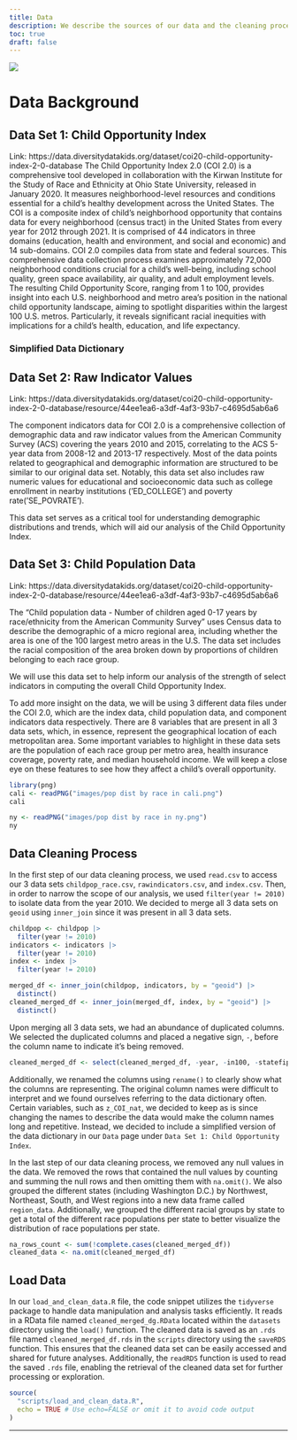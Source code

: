 ```yaml
---
title: Data
description: We describe the sources of our data and the cleaning process.
toc: true
draft: false
---
```


![](images/data-import-cheatsheet-thumbs.png)

# Data Background

## Data Set 1: Child Opportunity Index

Link: https://data.diversitydatakids.org/dataset/coi20-child-opportunity-index-2-0-database
The Child Opportunity Index 2.0 (COI 2.0) is a comprehensive tool developed in collaboration with the Kirwan Institute for the Study of Race and Ethnicity at Ohio State University, released in January 2020. It measures neighborhood-level resources and conditions essential for a child's healthy development across the United States. The COI is a composite index of child's neighborhood opportunity that contains data for every neighborhood (census tract) in the United States from every year for 2012 through 2021. It is comprised of 44 indicators in three domains (education, health and environment, and social and economic) and 14 sub-domains. COI 2.0 compiles data from state and federal sources. This comprehensive data collection process examines approximately 72,000 neighborhood conditions crucial for a child's well-being, including school quality, green space availability, air quality, and adult employment levels. The resulting Child Opportunity Score, ranging from 1 to 100, provides insight into each U.S. neighborhood and metro area's position in the national child opportunity landscape, aiming to spotlight disparities within the largest 100 U.S. metros. Particularly, it reveals significant racial inequities with implications for a child's health, education, and life expectancy.

### Simplified Data Dictionary


## Data Set 2: Raw Indicator Values
Link: https://data.diversitydatakids.org/dataset/coi20-child-opportunity-index-2-0-database/resource/44ee1ea6-a3df-4af3-93b7-c4695d5ab6a6
 
The component indicators data for COI 2.0 is a comprehensive collection of demographic data and raw indicator values from the American Community Survey (ACS) covering the years 2010 and 2015, correlating to the ACS 5-year data from 2008-12 and 2013-17 respectively. Most of the data points related to geographical and demographic information are structured to be similar to our original data set. Notably, this data set also includes raw numeric values for educational and socioeconomic data such as college enrollment in nearby institutions (’ED_COLLEGE’) and poverty rate(’SE_POVRATE’).
 
This data set serves as a critical tool for understanding demographic distributions and trends, which will aid our analysis of the Child Opportunity Index.

## Data Set 3: Child Population Data
Link: https://data.diversitydatakids.org/dataset/coi20-child-opportunity-index-2-0-database/resource/44ee1ea6-a3df-4af3-93b7-c4695d5ab6a6
 
The “Child population data - Number of children aged 0-17 years by race/ethnicity from the American Community Survey” uses Census data to describe the demographic of a micro regional area, including whether the area is one of the 100 largest metro areas in the U.S. The data set includes the racial composition of the area broken down by proportions of children belonging to each race group.
 
We will use this data set to help inform our analysis of the strength of select indicators in computing the overall Child Opportunity Index.

To add more insight on the data, we will be using 3 different data files under the COI 2.0, which are the index data, child population data, and component indicators data respectively. There are 8 variables that are present in all 3 data sets, which, in essence, represent the geographical location of each metropolitan area. Some important variables to highlight in these data sets are the population of each race group per metro area, health insurance coverage, poverty rate, and median household income. We will keep a close eye on these features to see how they affect a child’s overall opportunity.

```r
library(png)
cali <- readPNG("images/pop dist by race in cali.png")
cali
```
```r
ny <- readPNG("images/pop dist by race in ny.png")
ny
```

## Data Cleaning Process

In the first step of our data cleaning process, we used `read.csv` to access our 3 data sets `childpop_race.csv`, `rawindicators.csv`, and `index.csv`. Then, in order to narrow the scope of our analysis, we used `filter(year != 2010)` to isolate data from the year 2010. We decided to merge all 3 data sets on `geoid` using `inner_join` since it was present in all 3 data sets. 

```r
childpop <- childpop |>
  filter(year != 2010)
indicators <- indicators |>
  filter(year != 2010)
index <- index |>
  filter(year != 2010)

merged_df <- inner_join(childpop, indicators, by = "geoid") |>
  distinct()
cleaned_merged_df <- inner_join(merged_df, index, by = "geoid") |>
  distinct()
```

Upon merging all 3 data sets, we had an abundance of duplicated columns. We selected the duplicated columns and placed a negative sign, `-`, before the column name to indicate it's being removed. 

```r
cleaned_merged_df <- select(cleaned_merged_df, -year, -in100, -statefips, -stateusps, -pop, -year.y, -msaname15.y, -in100.y, -countyfips.y, -statefips.y, -pop.y, -msaid15.y, -stateusps.y, -countyfips, -pop.x, -msaid15, -msaname15)
```

Additionally, we renamed the columns using `rename()` to clearly show what the columns are representing. The original column names were difficult to interpret and we found ourselves referring to the data dictionary often. Certain variables, such as `z_COI_nat`, we decided to keep as is since changing the names to describe the data would make the column names long and repetitive. Instead, we decided to include a simplified version of the data dictionary in our `Data` page under `Data Set 1: Child Opportunity Index`.

In the last step of our data cleaning process, we removed any null values in the data. We removed the rows that contained the null values by counting and summing the null rows and then omitting them with `na.omit()`. We also grouped the different states (including Washington D.C.) by Northwest, Northeast, South, and West regions into a new data frame called `region_data`. Additionally, we grouped the different racial groups by state to get a total of the different race populations per state to better visualize the distribution of race populations per state.

```r
na_rows_count <- sum(!complete.cases(cleaned_merged_df))
cleaned_data <- na.omit(cleaned_merged_df)
```

## Load Data

In our `load_and_clean_data.R` file, the code snippet utilizes the `tidyverse` package to handle data manipulation and analysis tasks efficiently. It reads in a RData file named `cleaned_merged_dg.RData` located within the `datasets` directory using the `load()` function. The cleaned data is saved as an `.rds` file named `cleaned_merged_df.rds` in the `scripts` directory using the `saveRDS` function. This ensures that the cleaned data set can be easily accessed and shared for future analyses. Additionally, the `readRDS` function is used to read the saved `.rds` file, enabling the retrieval of the cleaned data set for further processing or exploration.

```r
source(
  "scripts/load_and_clean_data.R",
  echo = TRUE # Use echo=FALSE or omit it to avoid code output  
)
```



----
